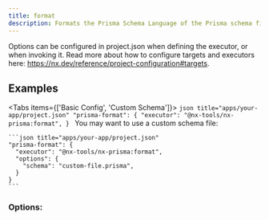 ```yaml
---
title: format
description: Formats the Prisma Schema Language of the Prisma schema file.
---
```


Options can be configured in project.json when defining the executor, or when invoking it. Read more about how to configure targets and executors here: https://nx.dev/reference/project-configuration#targets.

## Examples

<Tabs items={['Basic Config', 'Custom Schema']}>
  <Tab value="Basic Config">
    ```json title="apps/your-app/project.json"
    "prisma-format": {
      "executor": "@nx-tools/nx-prisma:format",
    }
    ```
  </Tab>
  <Tab value="Custom Schema">
    You may want to use a custom schema file:

    ```json title="apps/your-app/project.json"
    "prisma-format": {
      "executor": "@nx-tools/nx-prisma:format",
      "options": {
        "schema": "custom-file.prisma",
      }
    }
    ```
  </Tab>
</Tabs>

### Options:

<AutoTypeTable path="../../packages/nx-prisma/src/executors/format/schema.d.ts" name="FormatExecutorSchema" />
